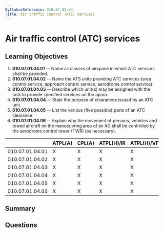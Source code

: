 ```yaml
---
SyllabusReference: 010.07.01.04
Title: Air traffic control (ATC) services
---
```


# Air traffic control (ATC) services

## Learning Objectives

1. **010.07.01.04.01** -- Name all classes of airspace in which ATC services shall
   be provided.
2. **010.07.01.04.02** -- Name the ATS units providing ATC services (area control
   service, approach control service, aerodrome control service).
3. **010.07.01.04.03** -- Describe which unit(s) may be assigned with the task to
   provide specified services on the apron.
4. **010.07.01.04.04** -- State the purpose of clearances issued by an ATC unit.
5. **010.07.01.04.05** -- List the various (five possible) parts of an ATC
   clearance.
6. **010.07.01.04.06** -- Explain why the movement of persons, vehicles and towed
   aircraft on the manoeuvring area of an AD shall be controlled by the
   aerodrome control tower (TWR) (as necessary).

|                 | ATPL(A) | CPL(A) | ATPL(H)/IR | ATPL(H)/VFR | CPL(H) | IR  | CBIR(A) |
| --------------- | ------- | ------ | ---------- | ----------- | ------ | --- | ------- |
| 010.07.01.04.01 | X       | X      | X          | X           | X      | X   |         |
| 010.07.01.04.02 | X       | X      | X          | X           | X      | X   | X       |
| 010.07.01.04.03 | X       | X      | X          | X           | X      | X   | X       |
| 010.07.01.04.04 | X       | X      | X          | X           | X      | X   | X       |
| 010.07.01.04.05 | X       | X      | X          | X           | X      | X   | X       |
| 010.07.01.04.06 | X       | X      | X          | X           | X      | X   |         |

## Summary

## Questions
